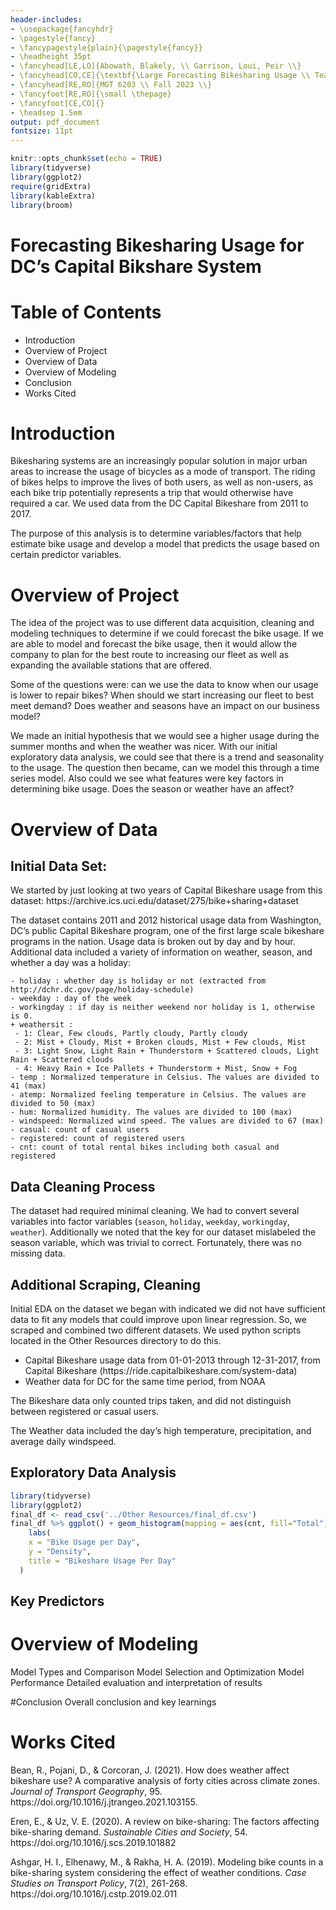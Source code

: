 ```yaml
---
header-includes:
- \usepackage{fancyhdr}
- \pagestyle{fancy}
- \fancypagestyle{plain}{\pagestyle{fancy}}
- \headheight 35pt
- \fancyhead[LE,LO]{Abowath, Blakely, \\ Garrison, Loui, Peir \\}
- \fancyhead[CO,CE]{\textbf{\Large Forecasting Bikesharing Usage \\ Team 10 - Final Report} \\ https://github.gatech.edu/MGT-6203-Fall-2023-Canvas/Team-10}
- \fancyhead[RE,RO]{MGT 6203 \\ Fall 2023 \\}
- \fancyfoot[RE,RO]{\small \thepage}
- \fancyfoot[CE,CO]{}
- \headsep 1.5em
output: pdf_document
fontsize: 11pt
---
```


```r
knitr::opts_chunk$set(echo = TRUE)
library(tidyverse)
library(ggplot2)
require(gridExtra)
library(kableExtra)
library(broom)
```
# Forecasting Bikesharing Usage for DC's Capital Bikshare System

# Table of Contents

* Introduction
* Overview of Project
* Overview of Data
* Overview of Modeling
* Conclusion
* Works Cited

# Introduction
Bikesharing systems are an increasingly popular solution in major urban areas to increase the usage of bicycles as a mode of transport. The riding of bikes helps to improve the lives of both users, as well as non-users, as each bike trip potentially represents a trip that would otherwise have required a car. We used data from the DC Capital Bikeshare from 2011 to 2017. 

The purpose of this analysis is to determine variables/factors that help estimate bike usage and develop a model that predicts the usage based on certain predictor variables.

# Overview of Project
The idea of the project was to use different data acquisition, cleaning and modeling techniques to determine if we could forecast the bike usage. If we are able to model and forecast the bike usage, then it would allow the company to plan for the best route to increasing our fleet as well as expanding the available stations that are offered.

Some of the questions were: can we use the data to know when our usage is lower to repair bikes? When should we start increasing our fleet to best meet demand? Does weather and seasons have an impact on our business model? 

We made an initial hypothesis that we would see a higher usage during the summer months and when the weather was nicer. With our initial exploratory data analysis, we could see that there is a trend and seasonality to the usage. The question then became, can we model this through a time series model. Also could we see what features were key factors in determining bike usage. Does the season or weather have an affect?

# Overview of Data

## Initial Data Set:

We started by just looking at two years of Capital Bikeshare usage from this dataset:
https://archive.ics.uci.edu/dataset/275/bike+sharing+dataset 

The dataset contains 2011 and 2012 historical usage data from Washington, DC’s public 
Capital Bikeshare program, one of the first large scale 
bikeshare programs in the nation. Usage data is broken out by day and by hour.
Additional data included a variety of information on weather, season, and whether
a day was a holiday:

    - holiday : whether day is holiday or not (extracted from http://dchr.dc.gov/page/holiday-schedule)
    - weekday : day of the week
    - workingday : if day is neither weekend nor holiday is 1, otherwise is 0.
    + weathersit :
   	 - 1: Clear, Few clouds, Partly cloudy, Partly cloudy
   	 - 2: Mist + Cloudy, Mist + Broken clouds, Mist + Few clouds, Mist
   	 - 3: Light Snow, Light Rain + Thunderstorm + Scattered clouds, Light Rain + Scattered clouds
   	 - 4: Heavy Rain + Ice Pallets + Thunderstorm + Mist, Snow + Fog
    - temp : Normalized temperature in Celsius. The values are divided to 41 (max)
    - atemp: Normalized feeling temperature in Celsius. The values are divided to 50 (max)
    - hum: Normalized humidity. The values are divided to 100 (max)
    - windspeed: Normalized wind speed. The values are divided to 67 (max)
    - casual: count of casual users
    - registered: count of registered users
    - cnt: count of total rental bikes including both casual and registered

## Data Cleaning Process

The dataset had required minimal cleaning. We had to convert several variables into factor variables (`season`, `holiday`, `weekday`, `workingday`, `weather`). Additionally we noted that the key for our dataset mislabeled the season variable, which was trivial to correct. Fortunately, there was no missing data.

## Additional Scraping, Cleaning

Initial EDA on the dataset we began with indicated we did not have sufficient
data to fit any models that could improve upon linear regression. So, we scraped
and combined two different datasets. We used python scripts located in the
Other Resources directory to do this.

* Capital Bikeshare usage data from 01-01-2013 through 12-31-2017, from
Capital Bikeshare (https://ride.capitalbikeshare.com/system-data)
* Weather data for DC for the same time period, from NOAA

The Bikeshare data only counted trips taken, and did not distinguish between
registered or casual users.

The Weather data included the day's high temperature, precipitation, and average
daily windspeed.

## Exploratory Data Analysis

```r
library(tidyverse)
library(ggplot2)
final_df <- read_csv('../Other Resources/final_df.csv')
final_df %>% ggplot() + geom_histogram(mapping = aes(cnt, fill="Total"), alpha = 1) +
    labs(
    x = "Bike Usage per Day",
    y = "Density",
    title = "Bikeshare Usage Per Day"
  )
```


## Key Predictors

# Overview of Modeling
Model Types and Comparison
Model Selection and Optimization
Model Performance
Detailed evaluation and interpretation of results

#Conclusion
Overall conclusion and key learnings

# Works Cited

Bean, R., Pojani, D., & Corcoran, J. (2021). How does weather affect bikeshare use? A comparative analysis of forty cities across climate zones. _Journal of Transport Geography_, 95. https://doi.org/10.1016/j.jtrangeo.2021.103155.

Eren, E., & Uz, V. E. (2020). A review on bike-sharing: The factors affecting bike-sharing demand. _Sustainable Cities and Society_, 54. https://doi.org/10.1016/j.scs.2019.101882

Ashgar, H. I., Elhenawy, M., & Rakha, H. A. (2019). Modeling bike counts in a bike-sharing system considering the effect of weather conditions. _Case Studies on Transport Policy_, 7(2), 261-268. https://doi.org/10.1016/j.cstp.2019.02.011
